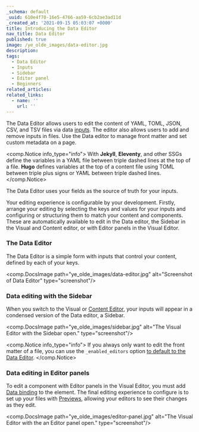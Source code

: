 ```yaml
---
_schema: default
_uuid: 610e4f70-16e5-4766-aa59-6cb2ae3ad11d
_created_at: '2021-09-15 05:03:07 +0000'
title: Introducing the Data Editor
nav_title: Data Editor
published: true
image: /ye_olde_images/data-editor.jpg
description:
tags:
  - Data Editor
  - Inputs
  - Sidebar
  - Editor panel
  - Beginners
related_articles:
related_links:
  - name: ''
    url: ''
---
```

The Data Editor allows users to edit the content of YAML, TOML, JSON, CSV, and TSV files via data [inputs](/documentation/edit/interfaces/inputs/). The editor also allows users to add and remove inputs in files. Use the Data editor to manage front matter and set custom metadata on a page.

<comp.Notice info_type="info">
  With **Jekyll**, **Eleventy**, and other SSGs define the variables in a YAML file between triple dashed lines at the top of a file. **Hugo** defines variables at the top of a content file using TOML between triple plus signs or YAML between triple dashed lines.
</comp.Notice>

The Data Editor uses your fields as the source of truth for your inputs.

Your editing experience is configurable by your development. Firstly, arrange your editing by selecting the keys and values for your inputs and configuring or structuring them to match your content and components. These are automatically available to edit in the Data editor, the Sidebar in the Visual and Content editor, or with Editor panels in the Visual Editor.

### The Data Editor

The Data Editor is a simple form with inputs that control your content, defined by each of your keys.

<comp.DocsImage path="ye_olde_images/data-editor.jpg" alt="Screenshot of Data Editor" type="screenshot"/>

### Data editing with the Sidebar

When you switch to the Visual or [Content Editor](/documentation/articles/introducing-the-content-editor/), your inputs will appear in a condensed version of the Data editor, a Sidebar.

<comp.DocsImage path="ye_olde_images/sidebar.jpg" alt="The Visual Editor with the Sidebar open." type="screenshot"/>

<comp.Notice info_type="info">
  If you always only want to edit the front matter of a file, you can use the `_enabled_editors` option [to default to the Data Editor](/documentation/articles/choosing-the-editors-for-each-file/).
</comp.Notice>

### Data editing in Editor panels

To edit a component with Editor panels in the Visual Editor, you must add [Data binding](/documentation/articles/what-are-visual-data-bindings/) to the element. The final editing experience to configure is to set up your files with [Previews](/documentation/articles/what-is-live-editing/), allowing your editors to see their changes as they edit.

<comp.DocsImage path="ye_olde_images/editor-panel.jpg" alt="The Visual Editor with the an Editor panel open." type="screenshot"/>
